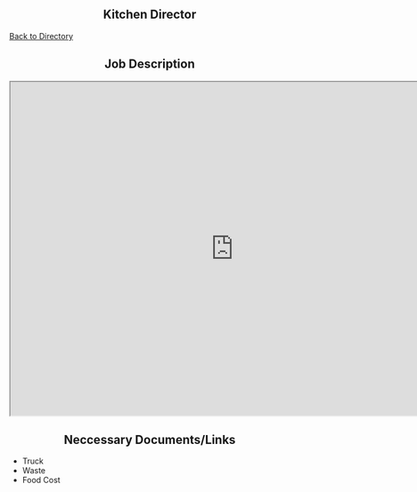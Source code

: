 <div style="text-align: center;">
# Kitchen Director
</div>

[Back to Directory](https://cfasi.github.io/cfasimain/directory.html)

<div style="text-align: center;">
## Job Description 
</div>

<iframe src="https://docs.google.com/document/d/e/2PACX-1vR_o9zby9XRotSBR7iHXoBkR1M4ptdoZSy-_1trnzIT-aJApvowrRbw0EhTurRPB7pa6yNNyUSGkPIp/pub?embedded=true" width= "800" height= "600" ></iframe>



<div style="text-align: center;">
## Neccessary Documents/Links
</div>



- Truck
- Waste
- Food Cost